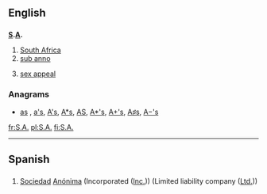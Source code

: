 {{also|ᎦᎪ|Appendix:Variations of "sa"}}
==English==

==={{abbreviation}}===
'''[[S]].[[A]].'''

# [[South Africa]]
# [[sub anno]]
# {{dated}} [[sex appeal]]

===Anagrams===
* [[as#English|as]] , [[a's#English|a's]], [[A's#English|A's]], [[A*s#English|A*s]], [[AS#English|AS]], [[A*'s#English|A*'s]], [[A+'s#English|A+'s]], [[A♯s#English|A♯s]], [[A−'s#English|A−'s]]

[[fr:S.A.]]
[[pl:S.A.]]
[[fi:S.A.]]

----

==Spanish==

==={{abbreviation|es}}===
{{infl|es|abbreviation}}

# [[sociedad|Sociedad]] [[anónima|Anónima]] (Incorporated ([[Inc.]])) (Limited liability company ([[Ltd.]]))